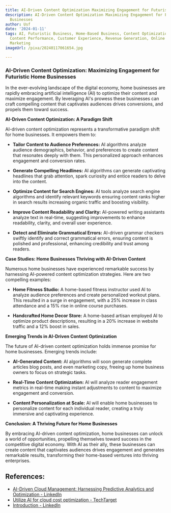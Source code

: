 ```yaml
---
title: AI-Driven Content Optimization Maximizing Engagement for Futuristic Home Businesses
description: AI-Driven Content Optimization Maximizing Engagement for Futuristic Home
  Businesses
author: Usf
date: '2024-01-11'
tags: AI, Futuristic Business, Home-Based Business, Content Optimization, Engagement,
  Content Performance, Customer Experience, Revenue Generation, Online Business, Digital
  Marketing
imageUrl: /pixa/20240117061654.jpg

---
```

### AI-Driven  Content Optimization: Maximizing Engagement for Futuristic Home Businesses

In the ever-evolving landscape of the digital economy, home businesses are rapidly embracing artificial intelligence (AI) to optimize their content and maximize engagement. By  leveraging AI's prowess these businesses can  craft compelling content that captivates audiences drives conversions, and propels them toward success.

**AI-Driven Content Optimization: A  Paradigm Shift**

AI-driven content optimization represents a transformative paradigm shift for home businesses.  It empowers them to:

- **Tailor  Content  to Audience Preferences:** AI algorithms analyze  audience demographics, behavior, and preferences to create content that resonates deeply with them. This personalized approach  enhances engagement and conversion rates.

- **Generate Compelling Headlines:** AI algorithms can generate captivating headlines that grab attention,  spark curiosity and entice readers to delve into the content.

- **Optimize Content for Search Engines:** AI tools  analyze search engine algorithms and identify relevant keywords ensuring content ranks higher in search results increasing organic traffic and boosting  visibility.

- **Improve Content Readability and Clarity:** AI-powered writing  assistants analyze text  in real-time, suggesting improvements to enhance readability, clarity, and overall user experience.

- **Detect and Eliminate Grammatical Errors:** AI-driven grammar checkers swiftly identify and correct  grammatical errors, ensuring content is polished and professional, enhancing credibility and trust among readers.

**Case Studies: Home  Businesses Thriving with AI-Driven Content**

Numerous home businesses have experienced remarkable success by harnessing AI-powered content optimization  strategies. Here are two compelling  examples:

- **Home Fitness Studio:** A home-based fitness instructor used AI  to analyze audience preferences and create personalized workout plans. This resulted in a surge in engagement, with a 25% increase in class attendance  and a 15% rise in online course purchases.

-  **Handcrafted Home Decor Store:** A home-based artisan employed  AI to optimize product descriptions, resulting  in  a  20% increase in website traffic and a 12% boost in sales.

**Emerging Trends  in AI-Driven Content Optimization**

The future  of AI-driven  content optimization holds immense  promise for home businesses. Emerging trends  include:

- **AI-Generated Content:** AI  algorithms will soon  generate complete articles blog posts, and even marketing copy, freeing up home  business owners  to focus on strategic  tasks.

- **Real-Time Content Optimization:** AI will analyze reader engagement metrics in real-time making  instant adjustments to content to maximize engagement and conversion.

-  **Content Personalization at Scale:** AI will enable home businesses to personalize content for each individual reader, creating a  truly immersive and captivating experience.

**Conclusion: A Thriving Future for  Home Businesses**

By embracing AI-driven content optimization,  home businesses can unlock a world of opportunities, propelling themselves toward success in the competitive digital economy.  With AI as their ally, these businesses can create content that captivates audiences drives  engagement and generates remarkable results, transforming their home-based ventures into thriving enterprises.

## References:
- [AI-Driven Cloud Management: Harnessing Predictive Analytics and Optimization - LinkedIn](https://www.linkedin.com/pulse/ai-driven-cloud-management-harnessing-predictive)
- [Utilize AI for cloud cost optimization - TechTarget](https://www.techtarget.com/searchcloudcomputing/opinion/Utilize-AI-for-cloud-cost-optimization)
- [Introduction - LinkedIn](https://www.linkedin.com/pulse/introduction-lisa-parker?trk=article-ssr-frontend-pulse_more-articles_related-content-card)
